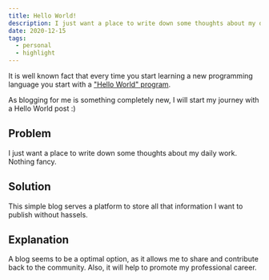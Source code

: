 ```yaml
---
title: Hello World!
description: I just want a place to write down some thoughts about my daily work. Nothing fancy. This simple blog serves a platform to store all that information I want to publish without hassels.
date: 2020-12-15
tags:
  - personal
  - highlight
---
```



It is well known fact that every time you start learning a new programming language you start with a ["Hello World" program](https://en.wikipedia.org/wiki/%22Hello,_World!%22_program).

As blogging for me is something completely new, I will start my journey with a Hello World post :)

Problem
-------

I just want a place to write down some thoughts about my daily work. Nothing fancy.

Solution
--------

This simple blog serves a platform to store all that information I want to publish without hassels.

Explanation
-----------

A blog seems to be a optimal option, as it allows me to share and contribute back to the community. Also, it will help to promote my professional career.

<DisqusTemplate />